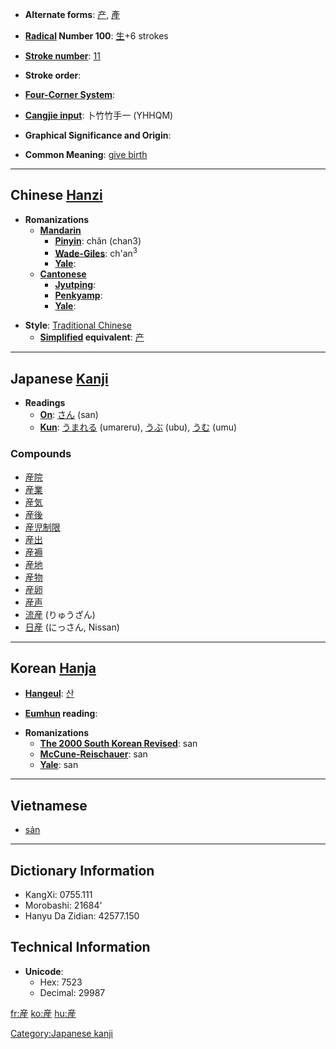 * '''Alternate forms''': [[产]], [[產]]

* '''[[Wiktionary:Chinese radical index| Radical]] Number 100''': [[Wiktionary:Chinese radical index 生|生]]+6 strokes

* '''[[Wiktionary:Chinese total strokes index|Stroke number]]''': [[Wiktionary:Chinese total strokes index 11|11]]

* '''Stroke order''': 

* '''[[Wiktionary:Chinese four corner index|Four-Corner System]]''': 

* '''[[Wiktionary:Chinese Cangjie index|Cangjie input]]''': 卜竹竹手一 (YHHQM)

* '''Graphical Significance and Origin''': 

* '''Common Meaning''': [[give birth]]

----

== Chinese [[Hanzi]] ==

* '''Romanizations'''
** '''[[Mandarin]]'''
*** '''[[Pinyin]]''': chǎn (chan3)
*** '''[[Wade-Giles]]''': ch'an<sup>3</sup>
*** '''[[Yale]]''': 
** '''[[Cantonese]]'''
*** '''[[Jyutping]]''':
*** '''[[Penkyamp]]''': 
*** '''[[Yale]]''': 

* '''Style''': [[Traditional Chinese]] 
** '''[[Simplified Chinese|Simplified]] equivalent''': [[产]]


----

== Japanese [[Kanji]] ==

* '''Readings'''
** '''[[On]]''': [[さん]] (san)
** '''[[Kun]]''': [[うまれる]] (umareru), [[うぶ]] (ubu), [[うむ]] (umu)

===Compounds===
*[[産院]]
*[[産業]]
*[[産気]]
*[[産後]]
*[[産児制限]]
*[[産出]]
*[[産褥]]
*[[産地]]
*[[産物]]
*[[産卵]]
*[[産声]]
*[[流産]] (りゅうざん)
*[[日産]] (にっさん, Nissan)


----

== Korean [[Hanja]] ==

* '''[[Hangeul]]''': [[산]]

* '''[[Eumhun]] reading''': 

* '''Romanizations'''
** '''[[The 2000 South Korean Revised Romanization|The 2000 South Korean Revised]]''': san
** '''[[McCune-Reischauer]]''': san
** '''[[Yale]]''': san

----

==Vietnamese==

* [[sản]]

----

== Dictionary Information ==

* KangXi: 0755.111
* Morobashi: 21684'
* Hanyu Da Zidian: 42577.150

== Technical Information ==

* '''Unicode''':
** Hex: 7523
** Decimal: 29987

[[Category:Japanese kanji]]

[[fr:産]]
[[ko:産]]
[[hu:産]]